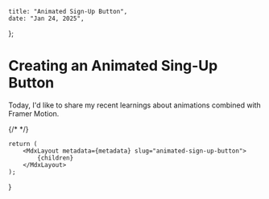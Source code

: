 
    title: "Animated Sign-Up Button",
    date: "Jan 24, 2025",
};

# Creating an Animated Sing-Up Button

Today, I'd like to share my recent learnings about animations combined with Framer Motion.

<div className="w-full aspect-video bg-neutral-950 border border-neutral-800 rounded-sm flex items-center py-8 md:py-0 justify-center">
    <AnimatedSignUpButton />
</div>

{/* <CodeSandbox className="col-start-[full-start] col-end-[full-end] full-content" src="https://codesandbox.io/p/sandbox/button-animation-f7pv7f" /> */}

    return (
        <MdxLayout metadata={metadata} slug="animated-sign-up-button">
            {children}
        </MdxLayout>
    );
}
